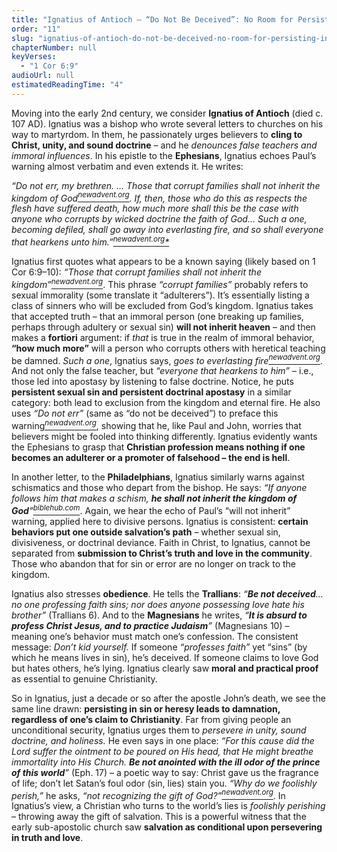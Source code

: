```yaml
---
title: "Ignatius of Antioch – “Do Not Be Deceived”: No Room for Persisting in Sin or Heresy"
order: "11"
slug: "ignatius-of-antioch-do-not-be-deceived-no-room-for-persisting-in-sin-or-heresy"
chapterNumber: null
keyVerses:
  - "1 Cor 6:9"
audioUrl: null
estimatedReadingTime: "4"
---
```

Moving into the early 2nd century, we consider **Ignatius of Antioch** (died c. 107 AD). Ignatius was a bishop who wrote several letters to churches on his way to martyrdom. In them, he passionately urges believers to **cling to Christ, unity, and sound doctrine** – and he *denounces false teachers and immoral influences*. In his epistle to the **Ephesians**, Ignatius echoes Paul’s warning almost verbatim and even extends it. He writes:

*“Do not err, my brethren. … Those that corrupt families shall not inherit the kingdom of God[<sup>newadvent.org</sup>](https://www.newadvent.org/fathers/0104.htm#:~:text=Do%20not%20err%20%2C%20my,one%20that%20hearkens%20unto%20him). If, then, those who do this as respects the flesh have suffered death, how much more shall this be the case with anyone who corrupts by wicked doctrine the faith of God… Such a one, becoming defiled, shall go away into everlasting fire, and so shall everyone that hearkens unto him.”[<sup>newadvent.org</sup>*](https://www.newadvent.org/fathers/0104.htm#:~:text=Do%20not%20err%20%2C%20my,one%20that%20hearkens%20unto%20him)*

Ignatius first quotes what appears to be a known saying (likely based on 1 Cor 6:9–10): <i>“Those that corrupt families shall not inherit the kingdom”[<sup>newadvent.org</sup></i>](https://www.newadvent.org/fathers/0104.htm#:~:text=Do%20not%20err%20%2C%20my,one%20that%20hearkens%20unto%20him)</i>. This phrase <i>“corrupt families”</i> probably refers to sexual immorality (some translate it “adulterers”). It’s essentially listing a class of sinners who will be excluded from God’s kingdom. Ignatius takes that accepted truth – that an immoral person (one breaking up families, perhaps through adultery or sexual sin) <b>will not inherit heaven</b> – and then makes a <b>fortiori</b> argument: if <i>that</i> is true in the realm of immoral behavior, <b>“how much more”</b> will a person who corrupts others with heretical teaching be damned. <i>Such a one</i>, Ignatius says, <i>goes to everlasting fire[<sup>newadvent.org</sup></i>](https://www.newadvent.org/fathers/0104.htm#:~:text=then%2C%20those%20who%20do%20this,away%20into%20everlasting%20fire%2C%20and)</i>. And not only the false teacher, but <i>“everyone that hearkens to him”</i> – i.e., those led into apostasy by listening to false doctrine. Notice, he puts <b>persistent sexual sin and persistent doctrinal apostasy</b> in a similar category: both lead to exclusion from the kingdom and eternal fire. He also uses <i>“Do not err”</i> (same as “do not be deceived”) to preface this warning[<i><sup>newadvent.org</sup></i>](https://www.newadvent.org/fathers/0104.htm#:~:text=Do%20not%20err%20%2C%20my,one%20that%20hearkens%20unto%20him), showing that he, like Paul and John, worries that believers might be fooled into thinking differently. Ignatius evidently wants the Ephesians to grasp that <b>Christian profession means nothing if one becomes an adulterer or a promoter of falsehood – the end is hell</b>.

In another letter, to the <b>Philadelphians</b>, Ignatius similarly warns against schismatics and those who depart from the bishop. He says: <i>“If anyone follows him that makes a schism, <b>he shall not inherit the kingdom of God</b>”[<sup>biblehub.com</sup></i>](https://biblehub.com/library/ignatius/the_epistle_of_ignatius_to_the_philadelphians/chapter_iii_avoid_schismatics.htm#:~:text=Avoid%20Schismatics.%20,893%5D%20opinion%2C%20he)</i>. Again, we hear the echo of Paul’s “will not inherit” warning, applied here to divisive persons. Ignatius is consistent: <b>certain behaviors put one outside salvation’s path</b> – whether sexual sin, divisiveness, or doctrinal deviance. Faith in Christ, to Ignatius, cannot be separated from <b>submission to Christ’s truth and love in the community</b>. Those who abandon that for sin or error are no longer on track to the kingdom.

Ignatius also stresses **obedience**. He tells the **Trallians**: *“**Be not deceived**… no one professing faith sins; nor does anyone possessing love hate his brother”* (Trallians 6). And to the **Magnesians** he writes, *“**It is absurd to profess Christ Jesus, and to practice Judaism**”* (Magnesians 10) – meaning one’s behavior must match one’s confession. The consistent message: *Don’t kid yourself.* If someone *“professes faith”* yet “sins” (by which he means lives in sin), he’s deceived. If someone claims to love God but hates others, he’s lying. Ignatius clearly saw **moral and practical proof** as essential to genuine Christianity.

So in Ignatius, just a decade or so after the apostle John’s death, we see the same line drawn: <b>persisting in sin or heresy leads to damnation, regardless of one’s claim to Christianity</b>. Far from giving people an unconditional security, Ignatius urges them to <i>persevere in unity, sound doctrine, and holiness.</i> He even says in one place: <i>“For this cause did the Lord suffer the ointment to be poured on His head, that He might breathe immortality into His Church. <b>Be not anointed with the ill odor of the prince of this world</b>”</i> (Eph. 17) – a poetic way to say: Christ gave us the fragrance of life; don’t let Satan’s foul odor (sin, lies) stain you. <i>“Why do we foolishly perish,”</i> he asks, <i>“not recognizing the gift of God?”[<sup>newadvent.org</sup></i>](https://www.newadvent.org/fathers/0104.htm#:~:text=Chapter%2017,doctrines)</i>. In Ignatius’s view, a Christian who turns to the world’s lies is <i>foolishly perishing</i> – throwing away the gift of salvation. This is a powerful witness that the early sub-apostolic church saw <b>salvation as conditional upon persevering in truth and love</b>.
